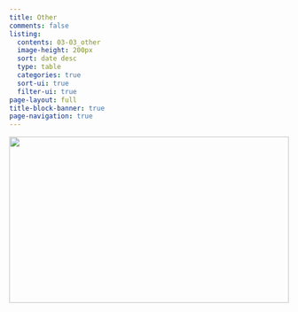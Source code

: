 ```yaml
---
title: Other
comments: false
listing:
  contents: 03-03_other
  image-height: 200px
  sort: date desc
  type: table
  categories: true
  sort-ui: true
  filter-ui: true
page-layout: full
title-block-banner: true
page-navigation: true
---
```


![](other__patrick-tomasso-Oaqk7qqNh_c-unsplash.jpg){style="height: 300px; width: 100%; object-fit: cover; object-position: center;"}

<br>

